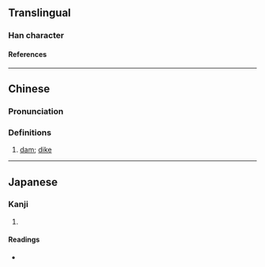 {{character info/new}}
==Translingual==

===Han character===
{{Han char|rn=32|rad=土|as=08|sn=11|four=46100|canj=GWJR|ids=⿰土固}}

====References====
{{Han ref|kx=0232.100|dkj=05218|dj=0470.030|hdz=10453.060|uh=580C}}

----

==Chinese==
{{zh-forms}}

===Pronunciation===
{{zh-pron
|m=gù
|c=gu3
|cat=n
}}

===Definitions===
{{zh-hanzi}}

# [[dam]]; [[dike]] {{q|often used in place names}}

----

==Japanese==

===Kanji===
{{ja-kanji|grade=|rs=土08}}

# {{rfdef|ja|sort=土08}}

====Readings====
* {{ja-readings|on=[[こ]] (ko), [[く]] (ku)|kun=[[つつみ]] (tsutsumi), [[つか]] (tsuka)}}